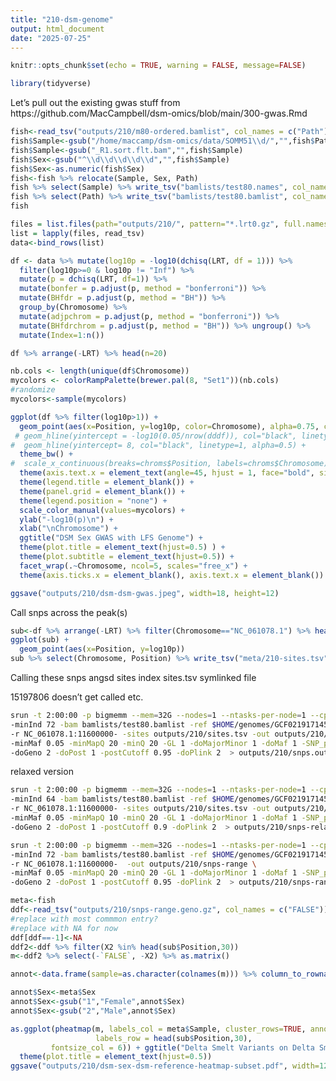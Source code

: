 ```yaml
---
title: "210-dsm-genome"
output: html_document
date: "2025-07-25"
---
```


```r
knitr::opts_chunk$set(echo = TRUE, warning = FALSE, message=FALSE)
```

```r
library(tidyverse)
```

Let's pull out the existing gwas stuff from https://github.com/MacCampbell/dsm-omics/blob/main/300-gwas.Rmd

```r
fish<-read_tsv("outputs/210/m80-ordered.bamlist", col_names = c("Path"))
fish$Sample<-gsub("/home/maccamp/dsm-omics/data/SOMM51\\d/","",fish$Path)
fish$Sample<-gsub("_R1.sort.flt.bam","",fish$Sample)
fish$Sex<-gsub("^\\d\\d\\d\\d\\d","",fish$Sample)
fish$Sex<-as.numeric(fish$Sex)
fish<-fish %>% relocate(Sample, Sex, Path)
fish %>% select(Sample) %>% write_tsv("bamlists/test80.names", col_names = FALSE)
fish %>% select(Path) %>% write_tsv("bamlists/test80.bamlist", col_names = FALSE)
fish
```

```r
files = list.files(path="outputs/210/", pattern="*.lrt0.gz", full.names = TRUE)
list = lapply(files, read_tsv)
data<-bind_rows(list)
```
```r
df <- data %>% mutate(log10p = -log10(dchisq(LRT, df = 1))) %>%
  filter(log10p>=0 & log10p != "Inf") %>%
  mutate(p = dchisq(LRT, df=1)) %>%
  mutate(bonfer = p.adjust(p, method = "bonferroni")) %>% 
  mutate(BHfdr = p.adjust(p, method = "BH")) %>%
  group_by(Chromosome) %>%
  mutate(adjpchrom = p.adjust(p, method = "bonferroni")) %>%
  mutate(BHfdrchrom = p.adjust(p, method = "BH")) %>% ungroup() %>%
  mutate(Index=1:n())

df %>% arrange(-LRT) %>% head(n=20)
```

```r
nb.cols <- length(unique(df$Chromosome))
mycolors <- colorRampPalette(brewer.pal(8, "Set1"))(nb.cols)
#randomize
mycolors<-sample(mycolors)
```

```r
ggplot(df %>% filter(log10p>1)) +
  geom_point(aes(x=Position, y=log10p, color=Chromosome), alpha=0.75, cex=0.5) +
 # geom_hline(yintercept = -log10(0.05/nrow(dddf)), col="black", linetype=2, alpha=0.5) +
#  geom_hline(yintercept= 8, col="black", linetype=1, alpha=0.5) +
  theme_bw() +
#  scale_x_continuous(breaks=chroms$Position, labels=chroms$Chromosome) +
  theme(axis.text.x = element_text(angle=45, hjust = 1, face="bold", size=8)) +
  theme(legend.title = element_blank()) +
  theme(panel.grid = element_blank()) +
  theme(legend.position = "none") +
  scale_color_manual(values=mycolors) +
  ylab("-log10(p)\n") +
  xlab("\nChromosome") +
  ggtitle("DSM Sex GWAS with LFS Genome") +
  theme(plot.title = element_text(hjust=0.5) ) +
  theme(plot.subtitle = element_text(hjust=0.5)) +
  facet_wrap(.~Chromosome, ncol=5, scales="free_x") +
  theme(axis.ticks.x = element_blank(), axis.text.x = element_blank())

ggsave("outputs/210/dsm-dsm-gwas.jpeg", width=18, height=12)
```


Call snps across the peak(s)

```r
sub<-df %>% arrange(-LRT) %>% filter(Chromosome=="NC_061078.1") %>% head(n=80) %>% arrange(Position)
ggplot(sub) +
  geom_point(aes(x=Position, y=log10p))
sub %>% select(Chromosome, Position) %>% write_tsv("meta/210-sites.tsv", col_names = FALSE)
```

Calling these snps angsd sites index sites.tsv symlinked file

15197806 doesn't get called etc.

```sh
srun -t 2:00:00 -p bigmemm --mem=32G --nodes=1 --ntasks-per-node=1 --cpus-per-task=12 $HOME/angsd/angsd -nthreads 12 \
-minInd 72 -bam bamlists/test80.bamlist -ref $HOME/genomes/GCF021917145.1/GCF_021917145.1_fHypTra1_genomic.fna   \
-r NC_061078.1:11600000- -sites outputs/210/sites.tsv -out outputs/210/snps \
-minMaf 0.05 -minMapQ 20 -minQ 20 -GL 1 -doMajorMinor 1 -doMaf 1 -SNP_pval 1e-6 \
-doGeno 2 -doPost 1 -postCutoff 0.95 -doPlink 2  > outputs/210/snps.out 2> outputs/210/snps.err &
```

relaxed version

```sh
srun -t 2:00:00 -p bigmemm --mem=32G --nodes=1 --ntasks-per-node=1 --cpus-per-task=12 $HOME/angsd/angsd -nthreads 12 \
-minInd 64 -bam bamlists/test80.bamlist -ref $HOME/genomes/GCF021917145.1/GCF_021917145.1_fHypTra1_genomic.fna   \
-r NC_061078.1:11600000- -sites outputs/210/sites.tsv -out outputs/210/snps-relaxed \
-minMaf 0.05 -minMapQ 10 -minQ 20 -GL 1 -doMajorMinor 1 -doMaf 1 -SNP_pval 1e-6 \
-doGeno 2 -doPost 1 -postCutoff 0.9 -doPlink 2  > outputs/210/snps-relaxed.out 2> outputs/210/snps-relaxed.err &
```


```sh
srun -t 2:00:00 -p bigmemm --mem=32G --nodes=1 --ntasks-per-node=1 --cpus-per-task=12 $HOME/angsd/angsd -nthreads 12 \
-minInd 72 -bam bamlists/test80.bamlist -ref $HOME/genomes/GCF021917145.1/GCF_021917145.1_fHypTra1_genomic.fna   \
-r NC_061078.1:11600000-  -out outputs/210/snps-range \
-minMaf 0.05 -minMapQ 20 -minQ 20 -GL 1 -doMajorMinor 1 -doMaf 1 -SNP_pval 1e-6 \
-doGeno 2 -doPost 1 -postCutoff 0.95 -doPlink 2  > outputs/210/snps-range.out 2> outputs/210/snps-range.err &
```



```r
meta<-fish
ddf<-read_tsv("outputs/210/snps-range.geno.gz", col_names = c("FALSE")) %>% select(-X83)
#replace with most commmon entry?
#replace with NA for now
ddf[ddf==-1]<-NA
ddf2<-ddf %>% filter(X2 %in% head(sub$Position,30))
m<-ddf2 %>% select(-`FALSE`, -X2) %>% as.matrix()

annot<-data.frame(sample=as.character(colnames(m))) %>% column_to_rownames("sample")

annot$Sex<-meta$Sex
annot$Sex<-gsub("1","Female",annot$Sex)
annot$Sex<-gsub("2","Male",annot$Sex)
```

```r

as.ggplot(pheatmap(m, labels_col = meta$Sample, cluster_rows=TRUE, annotation_col = annot, width=12, height=8, cluster_cols = TRUE, legend=TRUE,
                   labels_row = head(sub$Position,30),
         fontsize_col = 6)) + ggtitle("Delta Smelt Variants on Delta Smelt NC_061078.1") +
  theme(plot.title = element_text(hjust=0.5))
ggsave("outputs/210/dsm-sex-dsm-reference-heatmap-subset.pdf", width=12, height=6)
```